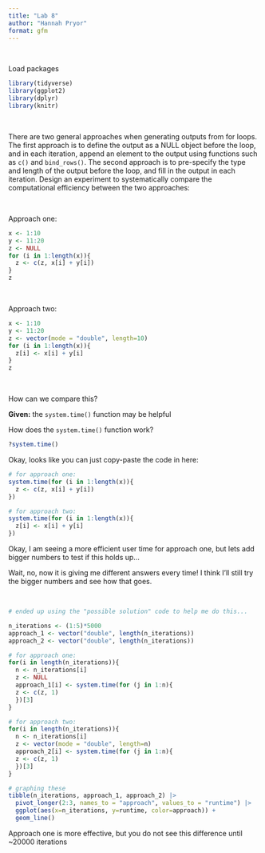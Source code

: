 ```yaml
---
title: "Lab 8"
author: "Hannah Pryor"
format: gfm
---
```


<br>

Load packages

```r
library(tidyverse)
library(ggplot2)
library(dplyr)
library(knitr)
```

<br>

There are two general approaches when generating outputs from for loops. The first approach is to define the output as a NULL object before the loop, and in each iteration, append an element to the output using functions such as `c()` and `bind_rows()`. The second approach is to pre-specify the type and length of the output before the loop, and fill in the output in each iteration. Design an experiment to systematically compare the computational efficiency between the two approaches:

<br>

Approach one:

```r
x <- 1:10
y <- 11:20
z <- NULL
for (i in 1:length(x)){
  z <- c(z, x[i] + y[i])
}
z
```

<br>

Approach two:

```r
x <- 1:10
y <- 11:20
z <- vector(mode = "double", length=10)
for (i in 1:length(x)){
  z[i] <- x[i] + y[i]
}
z
```

<br>

How can we compare this?

**Given:** the `system.time()` function may be helpful

How does the `system.time()` function work?

```r
?system.time()
```

Okay, looks like you can just copy-paste the code in here:

```r
# for approach one:
system.time(for (i in 1:length(x)){
  z <- c(z, x[i] + y[i])
})

# for approach two:
system.time(for (i in 1:length(x)){
  z[i] <- x[i] + y[i]
})
```

Okay, I am seeing a more efficient user time for approach one, but lets add bigger numbers to test if this holds up...

Wait, no, now it is giving me different answers every time! I think I'll still try the bigger numbers and see how that goes.

<br>

```r
# ended up using the "possible solution" code to help me do this...

n_iterations <- (1:5)*5000
approach_1 <- vector("double", length(n_iterations))
approach_2 <- vector("double", length(n_iterations))

# for approach one:
for(i in length(n_iterations)){ 
  n <- n_iterations[i]
  z <- NULL
  approach_1[i] <- system.time(for (j in 1:n){
  z <- c(z, 1)
  })[3]
}

# for approach two:
for(i in length(n_iterations)){ 
  n <- n_iterations[i]
  z <- vector(mode = "double", length=n)
  approach_2[i] <- system.time(for (j in 1:n){
  z <- c(z, 1)
  })[3]
}

# graphing these
tibble(n_iterations, approach_1, approach_2) |>
  pivot_longer(2:3, names_to = "approach", values_to = "runtime") |>
  ggplot(aes(x=n_iterations, y=runtime, color=approach)) +
  geom_line()
```

Approach one is more effective, but you do not see this difference until \~20000 iterations

<br>
